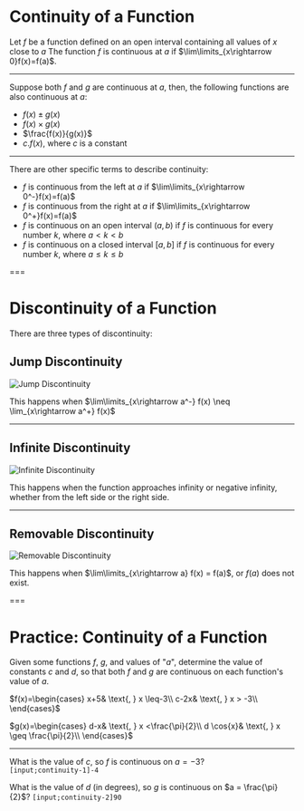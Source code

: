 # Continuity of a Function

Let $f$ be a function defined on an open interval containing all values of $x$ close to $a$
The function $f$ is continuous at $a$ if $\lim\limits_{x\rightarrow 0}f(x)=f(a)$.

---

Suppose both $f$ and $g$ are continuous at $a$, then, the following functions are also continuous at $a$:

-   $f(x) \pm g(x)$
-   $f(x) \times g(x)$
-   $\frac{f(x)}{g(x)}$
-   $c . f(x)$, where $c$ is a constant

---

There are other specific terms to describe continuity:

-   $f$ is continuous from the left at $a$ if $\lim\limits_{x\rightarrow 0^-}f(x)=f(a)$
-   $f$ is continuous from the right at $a$ if $\lim\limits_{x\rightarrow 0^+}f(x)=f(a)$
-   $f$ is continuous on an open interval $(a, b)$ if $f$ is continuous for every number $k$, where $a < k < b$
-   $f$ is continuous on a closed interval $[a, b]$ if $f$ is continuous for every number $k$, where $a \le k \le b$

===

# Discontinuity of a Function

There are three types of discontinuity:

## Jump Discontinuity

![Jump Discontinuity](/materials/jump_discontinuity.png "Jump Discontinuity")

This happens when $\lim\limits_{x\rightarrow a^-} f(x) \neq \lim_{x\rightarrow a^+} f(x)$

---

## Infinite Discontinuity

![Infinite Discontinuity](/materials/infinite_discontinuity.png "Infinite Discontinuity")

This happens when the function approaches infinity or negative infinity, whether from the left side or the right side.

---

## Removable Discontinuity

![Removable Discontinuity](/materials/removable_discontinuity.png "Removable Discontinuity")

This happens when $\lim\limits_{x\rightarrow a} f(x) = f(a)$, or $f(a)$ does not exist.

===

# Practice: Continuity of a Function

Given some functions $f$, $g$, and values of "$a$", determine the value of constants $c$ and $d$, so that both $f$ and $g$ are continuous on each function's value of $a$.

$f(x)=\begin{cases}
x+5& \text{, } x \leq-3\\ 
c-2x& \text{, } x > -3\\
\end{cases}$

$g(x)=\begin{cases}
d-x& \text{, } x <\frac{\pi}{2}\\ 
d \cos{x}& \text{, } x \geq \frac{\pi}{2}\\
\end{cases}$

---

What is the value of $c$, so $f$ is continuous on $a = -3$?  
`[input;continuity-1]-4`

What is the value of $d$ (in degrees), so $g$ is continuous on $a = \frac{\pi}{2}$?
`[input;continuity-2]90`
